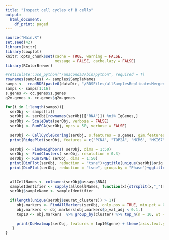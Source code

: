```yaml
---
title: "Inspect cell cycles of B cells"
output:
  html_document:
    df_print: paged
---
```


```r
source("Main.R")
set.seed(42)
library(knitr)
library(cowplot)
knitr::opts_chunk$set(cache = TRUE, warning = FALSE, 
                      message = FALSE, cache.lazy = FALSE)
library(RColorBrewer)

#reticulate::use_python("/anaconda3/bin/python", required = T)
rownames(samples) <- samples$SampleNames
samps <-  readRDS(paste0(dataDir, "/RDSFiles/allSamplesReplicatesMerged.rds"))
samps <- samps[1:16]
s.genes <- cc.genes$s.genes
g2m.genes <- cc.genes$g2m.genes
```


```r

for(i in 1:length(samps)){
  serObj <- samps[[i]]
  serObj <- serObj[rownames(serObj[["RNA"]]) %ni% IgGenes,]
  serObj <- ScaleData(serObj, verbose = FALSE)
  serObj <- RunPCA(serObj, npcs = 50, verbose = FALSE)
 
  serObj <- CellCycleScoring(serObj, s.features = s.genes, g2m.features = g2m.genes, set.ident = TRUE)
  print(RidgePlot(serObj, features = c("PCNA", "TOP2A", "MCM6", "MKI67"), ncol = 2))
  
  serObj <- FindNeighbors( serObj, dims = 1:50)
  serObj <- FindClusters( serObj, resolution = 0.3)
  serObj <- RunTSNE( serObj, dims = 1:50)
  print(DimPlot(serObj, reduction = "tsne")+ggtitle(unique(serObj$orig.ident)))
  print(DimPlot(serObj, reduction = "tsne", group.by = "Phase")+ggtitle(unique(serObj$orig.ident)))
      
  
  allCellNames <- colnames(serObj@assays$RNA)
  sampleIdentifier <- sapply(allCellNames, function(x){strsplit(x,"_")[[1]][2]})
  serObj$sampleName <- sampleIdentifier
   
  if(length(unique(serObj$seurat_clusters)) > 1){
     obj.markers <- FindAllMarkers(serObj, only.pos = TRUE, min.pct = 0.25, logfc.threshold = 0.25)
     obj.markers <- obj.markers[obj.markers$p_val_adj < 0.1,]
     top10 <- obj.markers  %>% group_by(cluster) %>% top_n(n = 10, wt = avg_logFC)
   
     print(DoHeatmap(serObj, features = top10$gene) + theme(axis.text.y =element_text(size=10)))
   }
}

```

